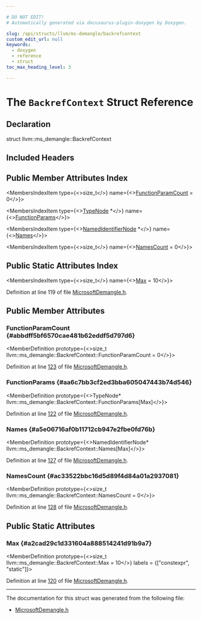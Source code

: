```yaml
---

# DO NOT EDIT!
# Automatically generated via docusaurus-plugin-doxygen by Doxygen.

slug: /api/structs/llvm/ms-demangle/backrefcontext
custom_edit_url: null
keywords:
  - doxygen
  - reference
  - struct
toc_max_heading_level: 3

---
```





# The `BackrefContext` Struct Reference

<DoxygenPage pluginConfig={pluginConfig}>



## Declaration

<CodeBlock>struct llvm::ms_demangle::BackrefContext</CodeBlock>

## Included Headers

<IncludesList>
<IncludesListItem
  filePath="llvm/Demangle/MicrosoftDemangle.h"
  permalink="/docs/api/files/include/include/llvm/include/llvm/demangle/microsoftdemangle-h"
  isLocal="true" />
</IncludesList>

## Public Member Attributes Index

<MembersIndex>

<MembersIndexItem
  type={<>size&#95;t</>}
  name={<><a href="#abbdff5bf6570cae481b62eddf5d797d6">FunctionParamCount</a> = 0</>}>
</MembersIndexItem>

<MembersIndexItem
  type={<><a href="/docs/api/structs/llvm/ms-demangle/typenode">TypeNode</a> &#42;</>}
  name={<><a href="#aa6c7bb3cf2ed3bba605047443b74d546">FunctionParams</a></>}>
</MembersIndexItem>

<MembersIndexItem
  type={<><a href="/docs/api/structs/llvm/ms-demangle/namedidentifiernode">NamedIdentifierNode</a> &#42;</>}
  name={<><a href="#a5e06716af0b11712cb947e2fbe0fd76b">Names</a></>}>
</MembersIndexItem>

<MembersIndexItem
  type={<>size&#95;t</>}
  name={<><a href="#ac33522bbc16d5d89f4d84a01a2937081">NamesCount</a> = 0</>}>
</MembersIndexItem>

</MembersIndex>

## Public Static Attributes Index

<MembersIndex>

<MembersIndexItem
  type={<>size&#95;t</>}
  name={<><a href="#a2cad29c1d331604a888514241d91b9a7">Max</a> = 10</>}>
</MembersIndexItem>

</MembersIndex>


Definition at line 119 of file <a href="/docs/api/files/include/include/llvm/include/llvm/demangle/microsoftdemangle-h">MicrosoftDemangle.h</a>.

<SectionDefinition>

## Public Member Attributes

### FunctionParamCount {#abbdff5bf6570cae481b62eddf5d797d6}

<MemberDefinition
  prototype={<>size&#95;t llvm::ms&#95;demangle::BackrefContext::FunctionParamCount = 0</>}>

Definition at line <a href="/docs/api/files/include/include/llvm/include/llvm/demangle/microsoftdemangle-h/#l00123">123</a> of file <a href="/docs/api/files/include/include/llvm/include/llvm/demangle/microsoftdemangle-h">MicrosoftDemangle.h</a>.
</MemberDefinition>

### FunctionParams {#aa6c7bb3cf2ed3bba605047443b74d546}

<MemberDefinition
  prototype={<>TypeNode&#42; llvm::ms&#95;demangle::BackrefContext::FunctionParams&#91;Max&#93;</>}>

Definition at line <a href="/docs/api/files/include/include/llvm/include/llvm/demangle/microsoftdemangle-h/#l00122">122</a> of file <a href="/docs/api/files/include/include/llvm/include/llvm/demangle/microsoftdemangle-h">MicrosoftDemangle.h</a>.
</MemberDefinition>

### Names {#a5e06716af0b11712cb947e2fbe0fd76b}

<MemberDefinition
  prototype={<>NamedIdentifierNode&#42; llvm::ms&#95;demangle::BackrefContext::Names&#91;Max&#93;</>}>

Definition at line <a href="/docs/api/files/include/include/llvm/include/llvm/demangle/microsoftdemangle-h/#l00127">127</a> of file <a href="/docs/api/files/include/include/llvm/include/llvm/demangle/microsoftdemangle-h">MicrosoftDemangle.h</a>.
</MemberDefinition>

### NamesCount {#ac33522bbc16d5d89f4d84a01a2937081}

<MemberDefinition
  prototype={<>size&#95;t llvm::ms&#95;demangle::BackrefContext::NamesCount = 0</>}>

Definition at line <a href="/docs/api/files/include/include/llvm/include/llvm/demangle/microsoftdemangle-h/#l00128">128</a> of file <a href="/docs/api/files/include/include/llvm/include/llvm/demangle/microsoftdemangle-h">MicrosoftDemangle.h</a>.
</MemberDefinition>

</SectionDefinition>

<SectionDefinition>

## Public Static Attributes

### Max {#a2cad29c1d331604a888514241d91b9a7}

<MemberDefinition
  prototype={<>size&#95;t llvm::ms&#95;demangle::BackrefContext::Max = 10</>}
  labels = {["constexpr", "static"]}>

Definition at line <a href="/docs/api/files/include/include/llvm/include/llvm/demangle/microsoftdemangle-h/#l00120">120</a> of file <a href="/docs/api/files/include/include/llvm/include/llvm/demangle/microsoftdemangle-h">MicrosoftDemangle.h</a>.
</MemberDefinition>

</SectionDefinition>

<hr/>

The documentation for this struct was generated from the following file:

<ul>
<li><a href="/docs/api/files/include/include/llvm/include/llvm/demangle/microsoftdemangle-h">MicrosoftDemangle.h</a></li>
</ul>

</DoxygenPage>
